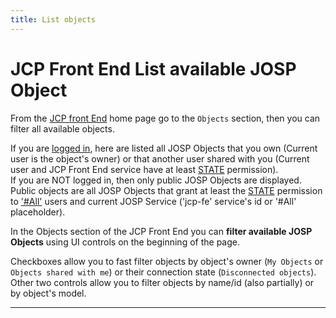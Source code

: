 ```yaml
---
title: List objects
---
```

# JCP Front End List available JOSP Object


From the [JCP front End](https:://www.johnosproject.org/frontend) home page go to the ```Objects``` section, then you can filter all available objects.

If you are [logged in](login_user_account), here are listed all JOSP Objects that you own (Current user is the object's owner) or that another user shared with you (Current user and JCP Front End service have at least [STATE](/docs/what/josp/specs/permissions#state) permission).<br/>
If you are NOT logged in, then only public JOSP Objects are displayed. Public objects are all JOSP Objects that grant at least the [STATE](/docs/what/josp/specs/permissions#state) permission to ['#All'](/docs/what/josp/specs/permissions#placeholders) users and current JOSP Service ('jcp-fe' service's id or '#All' placeholder).

In the Objects section of the JCP Front End you can **filter available JOSP Objects** using UI controls on the beginning of the page.

Checkboxes allow you to fast filter objects by object's owner (```My Objects``` or ```Objects shared with me```) or their connection state (```Disconnected objects```).<br/>
Other two controls allow you to filter objects by name/id (also partially) or by object's model.

---

<YoutubeVideo videoId="-qN60zTegEQ" />
